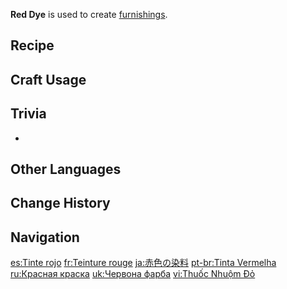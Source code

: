 {{Item Infobox
|id           = 101402
|image        = Item Red Dye.png
|type         = Materials
|group        = Dye
|group2       = Furnishing Materials
|invCategory  = Materials
|description  = Red dye. It will surely be of use in making furnishings.
|source1      = Crafted from [[Sunsettia]]s, [[Carrot]]s, [[Valberries]], [[Zaytun Peach]]es, or [[Embercore Flower]]s.
}}
'''Red Dye''' is used to create [[furnishings]].

==Recipe==
{{Recipe
|type = Dye
|Sunsettia = 1
|sort = Sunsettia
}}
{{Recipe
|type = Dye
|Carrot = 1
|sort = Carrot
}}
{{Recipe
|type = Dye
|Valberry = 1
|sort = Valberry
}}
{{Recipe
|type = Dye
|Zaytun Peach = 1
|sort = Zaytun Peach
}}
{{Recipe
|type = Dye
|Embercore Flower = 1
|sort = Embercore Flower
}}

==Craft Usage==
{{Craft Usage}}

==Trivia==
* {{Mail Attachments by Category List}}

==Other Languages==
{{Other Languages
|default_hidden = 1
|en      = Red Dye
|zhs     = 红色染料
|zhs_rm  = Hóngsè Rǎnliào
|zht     = 紅色染料
|zht_rm  = Hóngsè Rǎnliào
|ja      = 赤色の染料
|ja_rm   = Akairo no Senryou
|ko      = 붉은색 염료
|ko_rm   = Bulgeunsaek Yeomryo
|es      = Tinte rojo
|fr      = Teinture rouge
|ru      = Красная краска
|th      = สีย้อมสีแดง
|th_rm   = 
|vi      = Thuốc Nhuộm Đỏ
|de      = Rote Farbe
|id      = Red Dye
|pt      = Tinta Vermelha
|tr      = Kırmızı Boya
|it      = Tintura rossa
}}

==Change History==
{{Change History|1.5}}

==Navigation==
{{Material Navbox|type=Crafting Materials}}

[[es:Tinte rojo]]
[[fr:Teinture rouge]]
[[ja:赤色の染料]]
[[pt-br:Tinta Vermelha]]
[[ru:Красная краска]]
[[uk:Червона фарба]]
[[vi:Thuốc Nhuộm Đỏ]]